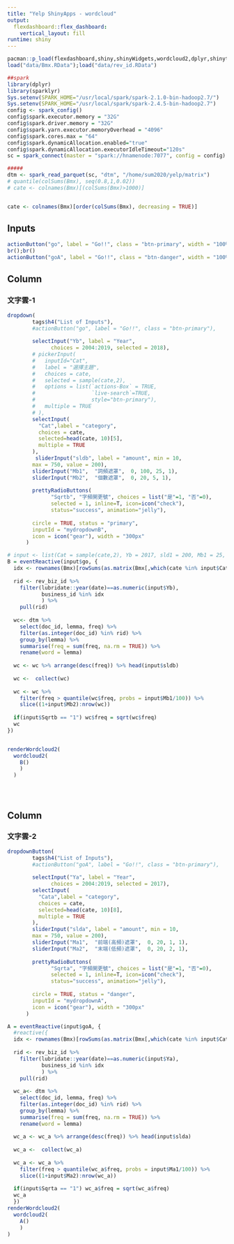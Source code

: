 ```yaml
---
title: "Yelp ShinyApps - wordcloud"
output: 
  flexdashboard::flex_dashboard:
    vertical_layout: fill
runtime: shiny
---
```

```r
pacman::p_load(flexdashboard,shiny,shinyWidgets,wordcloud2,dplyr,shinythemes,lubridate)
load("data/Bmx.RData");load("data/rev_id.RData")

##spark
library(dplyr) 
library(sparklyr)
Sys.setenv(SPARK_HOME="/usr/local/spark/spark-2.1.0-bin-hadoop2.7/")
Sys.setenv(SPARK_HOME="/usr/local/spark/spark-2.4.5-bin-hadoop2.7")
config <- spark_config()
config$spark.executor.memory = "32G"
config$spark.driver.memory = "32G"
config$spark.yarn.executor.memoryOverhead = "4096"
config$spark.cores.max = "64"
config$spark.dynamicAllocation.enabled="true"
config$spark.dynamicAllocation.executorIdleTimeout="120s"
sc = spark_connect(master = "spark://hnamenode:7077", config = config)

#####
dtm <- spark_read_parquet(sc, "dtm", "/home/sum2020/yelp/matrix")
# quantile(colSums(Bmx), seq(0.8,1,0.02))
# cate <- colnames(Bmx)[(colSums(Bmx)>1000)]


cate <- colnames(Bmx)[order(colSums(Bmx), decreasing = TRUE)]


```

Inputs {.sidebar data-width=200}
-------------------------------------
```r
actionButton("go", label = "Go!!", class = "btn-primary", width = "100%")
br();br()
actionButton("goA", label = "Go!!", class = "btn-danger", width = "100%")
```


Column
-------------------------------------
    

### 文字雲-1
```r

dropdown(
        tags$h4("List of Inputs"),
        #actionButton("go", label = "Go!!", class = "btn-primary"),
        
        selectInput("Yb", label = "Year",
              choices = 2004:2019, selected = 2018),
        # pickerInput(
        #   inputId="Cat", 
        #   label = "選擇主題", 
        #   choices = cate,
        #   selected = sample(cate,2),
        #   options = list(`actions-Box` = TRUE,
        #                  `live-search`=TRUE, 
        #                  style="btn-primary"),
        #   multiple = TRUE
        # ),
        selectInput(
          "Cat",label = "category",
          choices = cate,
          selected=head(cate, 10)[5],
          multiple = TRUE
        ),
         sliderInput("sldb", label = "amount", min = 10, 
        max = 750, value = 200),
        sliderInput("Mb1",  "詞頻遮罩",  0, 100, 25, 1),
        sliderInput("Mb2",  "個數遮罩",  0, 20, 5, 1),
        
        prettyRadioButtons(
              "Sqrtb", "字頻開更號", choices = list("是"=1, "否"=0),
              selected = 1, inline=T, icon=icon("check"), 
              status="success", animation="jelly"),
        
        circle = TRUE, status = "primary",
        inputId = "mydropdownB",
        icon = icon("gear"), width = "300px"
      )

# input <- list(Cat = sample(cate,2), Yb = 2017, sld1 = 200, Mb1 = 25, Mb2 = 5)
B = eventReactive(input$go, {
  idx <- rownames(Bmx)[rowSums(as.matrix(Bmx[,which(cate %in% input$Cat)]))>0]
  
  rid <- rev_biz_id %>% 
    filter(lubridate::year(date)==as.numeric(input$Yb),
           business_id %in% idx
           ) %>% 
    pull(rid)
  
  wc<- dtm %>% 
    select(doc_id, lemma, freq) %>% 
    filter(as.integer(doc_id) %in% rid) %>% 
    group_by(lemma) %>% 
    summarise(freq = sum(freq, na.rm = TRUE)) %>% 
    rename(word = lemma)
  
  wc <- wc %>% arrange(desc(freq)) %>% head(input$sldb)
    
  wc <-  collect(wc)
  
  wc <- wc %>% 
    filter(freq > quantile(wc$freq, probs = input$Mb1/100)) %>% 
    slice((1+input$Mb2):nrow(wc)) 
  
  if(input$Sqrtb == "1") wc$freq = sqrt(wc$freq)
  wc
})


renderWordcloud2(
  wordcloud2(
    B()
    )
  )  





```   

Column
-------------------------------------
   
### 文字雲-2

```r
dropdownButton(
        tags$h4("List of Inputs"),
        #actionButton("goA", label = "Go!!", class = "btn-primary"),
        
        selectInput("Ya", label = "Year",
              choices = 2004:2019, selected = 2017),
        selectInput(
          "Cata",label = "category", 
          choices = cate,
          selected=head(cate, 10)[8],
          multiple = TRUE
        ),
        sliderInput("slda", label = "amount", min = 10, 
        max = 750, value = 200),
        sliderInput("Ma1",  "前端(高頻)遮罩",  0, 20, 1, 1),
        sliderInput("Ma2",  "末端(低頻)遮罩",  0, 20, 2, 1),
        
        prettyRadioButtons(
              "Sqrta", "字頻開更號", choices = list("是"=1, "否"=0),
              selected = 1, inline=T, icon=icon("check"), 
              status="success", animation="jelly"),
        
        circle = TRUE, status = "danger",
        inputId = "mydropdownA",
        icon = icon("gear"), width = "300px"
      )

A = eventReactive(input$goA, {
  #reactive({
  idx <- rownames(Bmx)[rowSums(as.matrix(Bmx[,which(cate %in% input$Cata)]))>0]
  
  rid <- rev_biz_id %>% 
    filter(lubridate::year(date)==as.numeric(input$Ya),
           business_id %in% idx
           ) %>% 
    pull(rid)
  
  wc_a<- dtm %>% 
    select(doc_id, lemma, freq) %>% 
    filter(as.integer(doc_id) %in% rid) %>% 
    group_by(lemma) %>% 
    summarise(freq = sum(freq, na.rm = TRUE)) %>% 
    rename(word = lemma)
  
  wc_a <- wc_a %>% arrange(desc(freq)) %>% head(input$slda)
  
  wc_a <-  collect(wc_a)
  
  wc_a <- wc_a %>% 
    filter(freq > quantile(wc_a$freq, probs = input$Ma1/100)) %>% 
    slice((1+input$Ma2):nrow(wc_a))
  
  if(input$Sqrta == "1") wc_a$freq = sqrt(wc_a$freq)
  wc_a
  })
renderWordcloud2(
  wordcloud2(
    A()
    )
)
```   
